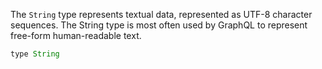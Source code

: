 The `String` type represents textual data, represented as UTF-8 character sequences. The String type is most often used by GraphQL to represent free-form human-readable text.

```javascript
type String
```